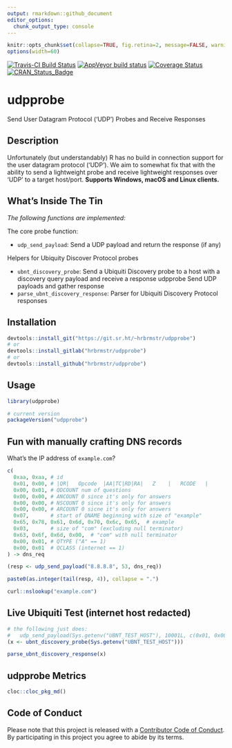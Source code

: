 ```yaml
---
output: rmarkdown::github_document
editor_options: 
  chunk_output_type: console
---
```

```r
knitr::opts_chunk$set(collapse=TRUE, fig.retina=2, message=FALSE, warning=FALSE)
options(width=60)
```

[![Travis-CI Build Status](https://travis-ci.org/hrbrmstr/udpprobe.svg?branch=master)](https://travis-ci.org/hrbrmstr/udpprobe) 
[![AppVeyor build status](https://ci.appveyor.com/api/projects/status/github/hrbrmstr/udpprobe?branch=master&svg=true)](https://ci.appveyor.com/project/hrbrmstr/udpprobe) 
[![Coverage Status](https://codecov.io/gh/hrbrmstr/udpprobe/branch/master/graph/badge.svg)](https://codecov.io/gh/hrbrmstr/udpprobe)
[![CRAN_Status_Badge](http://www.r-pkg.org/badges/version/udpprobe)](https://cran.r-project.org/package=udpprobe)

# udpprobe

Send User Datagram Protocol ('UDP') Probes and Receive Responses

## Description

Unfortunately (but understandably) R has no build in connection  support for
the user datagram protocol ('UDP'). We aim to somewhat fix that with the ability 
to send a lightweight probe and receive lightweight responses over 'UDP' to 
a target host/port. **Supports Windows, macOS and Linux clients.**

## What's Inside The Tin

_The following functions are implemented:_

The core probe function:

- `udp_send_payload`:	Send a UDP payload and return the response (if any)

Helpers for Ubiquity Discover Protocol probes

- `ubnt_discovery_probe`:	Send a Ubiquiti Discovery probe to a host with a discovery query payload and receive a response
udpprobe	Send UDP payloads and gather response
- `parse_ubnt_discovery_response`:	Parser for Ubiquiti Discovery Protocol responses

## Installation

```r
devtools::install_git("https://git.sr.ht/~hrbrmstr/udpprobe")
# or
devtools::install_gitlab("hrbrmstr/udpprobe")
# or
devtools::install_github("hrbrmstr/udpprobe")
```

## Usage

```r
library(udpprobe)

# current version
packageVersion("udpprobe")

```

## Fun with manually crafting DNS records

What's the IP address of `example.com`?

```r
c(
  0xaa, 0xaa, # id
  0x01, 0x00, # |QR|   Opcode  |AA|TC|RD|RA|   Z    |   RCODE   |
  0x00, 0x01, # QDCOUNT num of questions
  0x00, 0x00, # ANCOUNT 0 since it's only for answers
  0x00, 0x00, # NSCOUNT 0 since it's only for answers
  0x00, 0x00, # ARCOUNT 0 sicne it's only for answers
  0x07,       # start of QNAME beginning with size of "example"
  0x65, 0x78, 0x61, 0x6d, 0x70, 0x6c, 0x65,  # example
  0x03,       # size of "com" (excluding null terminator)
  0x63, 0x6f, 0x6d, 0x00,  # "com" with null terminator
  0x00, 0x01, # QTYPE ("A" == 1)
  0x00, 0x01  # QCLASS (internet == 1)
) -> dns_req

(resp <- udp_send_payload("8.8.8.8", 53, dns_req))

paste0(as.integer(tail(resp, 4)), collapse = ".")

curl::nslookup("example.com")
```

## Live Ubiquiti Test (internet host redacted)

```r
# the following just does:
#   udp_send_payload(Sys.getenv("UBNT_TEST_HOST"), 10001L, c(0x01, 0x00, 0x00, 0x00))
(x <- ubnt_discovery_probe(Sys.getenv("UBNT_TEST_HOST")))

parse_ubnt_discovery_response(x)
```

## udpprobe Metrics

```r
cloc::cloc_pkg_md()
```

## Code of Conduct

Please note that this project is released with a [Contributor Code of Conduct](CONDUCT.md). 
By participating in this project you agree to abide by its terms.
